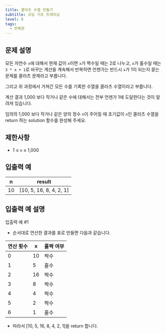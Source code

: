 ```yaml
---
title: 콜라츠 수열 만들기
subtitle: 코딩 기초 트레이닝
level: 0
tags:
  - 반복문
---
```


## 문제 설명

모든 자연수 `x`에 대해서 현재 값이 `x`이면 `x`가 짝수일 때는 2로 나누고, `x`가 홀수일 때는 `3 * x + 1`로 바꾸는 계산을 계속해서 반복하면 언젠가는 반드시 `x`가 1이 되는지 묻는 문제를 콜라츠 문제라고 부릅니다.

그리고 위 과정에서 거쳐간 모든 수를 기록한 수열을 콜라츠 수열이라고 부릅니다.

계산 결과 1,000 보다 작거나 같은 수에 대해서는 전부 언젠가 1에 도달한다는 것이 알려져 있습니다.

임의의 1,000 보다 작거나 같은 양의 정수 `n`이 주어질 때 초기값이 `n`인 콜라츠 수열을 return 하는 solution 함수를 완성해 주세요.

## 제한사항

- 1 ≤ `n` ≤ 1,000

## 입출력 예

| n   | result                    |
| --- | ------------------------- |
| 10  | \[10, 5, 16, 8, 4, 2, 1\] |

## 입출력 예 설명

입출력 예 #1

- 순서대로 연산한 결과를 표로 만들면 다음과 같습니다.

| 연산 횟수 | x   | 홀짝 여부 |
| --------- | --- | --------- |
| 0         | 10  | 짝수      |
| 1         | 5   | 홀수      |
| 2         | 16  | 짝수      |
| 3         | 8   | 짝수      |
| 4         | 4   | 짝수      |
| 5         | 2   | 짝수      |
| 6         | 1   | 홀수      |

- 따라서 \[10, 5, 16, 8, 4, 2, 1\]을 return 합니다.
